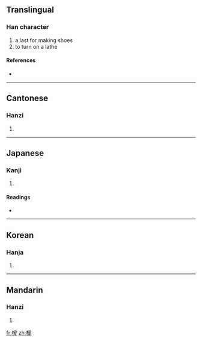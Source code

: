 ==Translingual==

===Han character===
{{Han char|rn=75|rad=木|as=09|sn=13|four=5294<sub>7</sub>|canj=木月一水 (DBME)}}

# a last for making shoes
# to turn on a lathe

====References====
* {{Han ref|kx=0540.170|dkj=15158|dj=0928.030|hdz=21253.050|uh=6965|ud=26981|bh=DDDD|bd=56797}}

----

==Cantonese==

===Hanzi===
{{yue-hanzi|jyut=|y=hyun3}}

# {{defn|Cantonese|sort=木09}}

----

==Japanese==

===Kanji===
{{ja-kanji|grade=|rs=木09}}

# {{defn|Japanese|sort=木09}}

====Readings====
* {{ja-readings|on=[[けん]] (ken), [[かん]] (kan), [[えん]] (en)|kun=[[かた]] (kata)}}

----

==Korean==

===Hanja===
{{ko-hanja|hangeul=원|eumhun=|rv=won|mr=wŏn|y=wen}}

# {{defn|Korean|sort=木09}}

----

==Mandarin==

===Hanzi===
{{cmn-hanzi|pin=[[xuàn]] ([[xuan4]])|wg=hsüan<sup>4</sup>}}

# {{defn|Mandarin|sort=木09}}

[[fr:楥]]
[[zh:楥]]